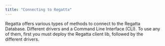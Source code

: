 ```yaml
---
title: "Connecting to Regatta"
---
```


Regatta offers various types of methods to connect to the Regatta Database. Different drivers and a Command Line Interface (CLI). To use any of them, first you must deploy the Regatta client lib, followed by the different drivers.

<CardGroup cols={2}>
  <Card title="Regatta CLI" icon="square-terminal" href="/drivers-and-clients/connecting-to-regatta/regatta-cli/regatta-cli">
    
  </Card>
  <Card title="Python" icon="python" href="/drivers-and-clients/drivers-support/python/python-drivers">
    
  </Card>
  <Card title="Java" icon="java" href="/drivers-and-clients/drivers-support/java/jbdc-driver">
    
  </Card>
  <Card title="JavaScript" icon="js" href="/drivers-and-clients/drivers-support/javascript/nodejs">
    
  </Card>
</CardGroup>